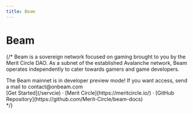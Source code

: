 ```yaml
---
title: Beam
---
```



<h1 className="text-center text-4xl tracking-tighter font-extrabold md:text-5xl mt-8">Beam</h1>

<Bleed><Features /></Bleed>

{/* Beam is a sovereign network focused on gaming brought to you by the Merit Circle DAO. As a subnet of the established Avalanche network, Beam operates independently to cater towards gamers and game developers.
 
<Callout type="info" emoji="ℹ️">
  The Beam mainnet is in developer preview mode! If you want access, send a mail to contact@onbeam.com
</Callout>

<div className="mt-16 mb-20 text-center">
  [Get Started](/servcie) · [Merit Circle](https://meritcircle.io/) · [GitHub Repository](https://github.com/Merit-Circle/beam-docs)
</div>
 */}

